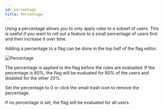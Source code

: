```yaml
---
id: percentage
title: Percentage
---
```


Using a percentage allows you to only apply rules to a subset of users. This is
useful if you want to roll out a feature to a small percentage of users first
and then increase it over time.

Adding a percentage to a flag can be done in the top half of the flag editor.

![Percentage](/img/edge-flags/percentage.png)

The percentage is applied to the flag before the rules are evaluated. If the
percentage is 80%, the flag will be evaluated for 80% of the users and disabled
for the other 20%.

Set the percentage to 0 or click the small trash icon to remove the percentage.

If no percentage is set, the flag will be evaluated for all users.
